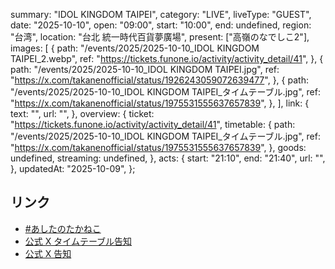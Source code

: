   summary: "IDOL KINGDOM TAIPEI",
  category: "LIVE",
  liveType: "GUEST",
  date: "2025-10-10",
  open: "09:00",
  start: "10:00",
  end: undefined,
  region: "台湾",
  location: "台北 統一時代百貨夢廣場",
  present: ["高嶺のなでしこ2"],
  images: [
    {
      path: "/events/2025/2025-10-10_IDOL KINGDOM TAIPEI_2.webp",
      ref: "https://tickets.funone.io/activity/activity_detail/41",
    },
    {
      path: "/events/2025/2025-10-10_IDOL KINGDOM TAIPEI.jpg",
      ref: "https://x.com/takanenofficial/status/1926243059072639477",
    },
    {
      path: "/events/2025/2025-10-10_IDOL KINGDOM TAIPEI_タイムテーブル.jpg",
      ref: "https://x.com/takanenofficial/status/1975531555637657839",
    },
  ],
  link: {
    text: "",
    url: "",
  },
  overview: {
    ticket: "https://tickets.funone.io/activity/activity_detail/41",
    timetable: {
      path: "/events/2025/2025-10-10_IDOL KINGDOM TAIPEI_タイムテーブル.jpg",
      ref: "https://x.com/takanenofficial/status/1975531555637657839",
    },
    goods: undefined,
    streaming: undefined,
  },
  acts: {
    start: "21:10",
    end: "21:40",
    url: "",
  },
  updatedAt: "2025-10-09",
};

## リンク

- [#あしたのたかねこ](https://x.com/takanenofficial/status/1976263914091397592)
- [公式 X タイムテーブル告知](https://x.com/takanenofficial/status/1975531555637657839)
- [公式 X 告知](https://x.com/takanenofficial/status/1926243059072639477)
